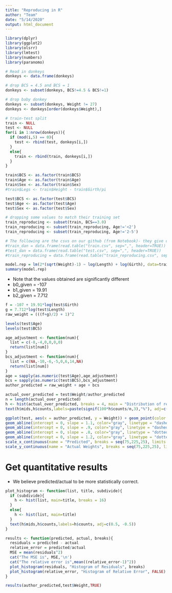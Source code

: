 ```yaml
---
title: "Reproducing in R"
author: "Team"
date: "5/14/2020"
output: html_document
---
```


```r
library(dplyr)
library(ggplot2)
library(olsrr)
library(lmtest)
library(numbers)
library(paranomo)
```

```r
# Read in donkeys
donkeys <- data.frame(donkeys)

# drop BCS = 4.5 and BCS = 1
donkeys <- subset(donkeys, BCS!=4.5 & BCS!=1)

# drop baby donkey 
donkeys <- subset(donkeys, Weight != 27)
donkeys <- donkeys[order(donkeys$Weight),]

# train-test split
train <- NULL
test <- NULL 
for(i in 1:nrow(donkeys)){
  if (mod(i,5) == 0){
    test <- rbind(test, donkeys[i,])
  }
  else{
    train <- rbind(train, donkeys[i,])
  }
}

train$BCS <- as.factor(train$BCS)
train$Age <- as.factor(train$Age)
train$Sex <- as.factor(train$Sex)
#train$Legs <- train$Height - train$Girth/pi

test$BCS <- as.factor(test$BCS)
test$Age <- as.factor(test$Age)
test$Sex <- as.factor(test$Sex)

# dropping some values to match their training set
train_reproducing <- subset(train, BCS==3.0)
train_reproducing <- subset(train_reproducing, Age!='<2')
train_reproducing <- subset(train_reproducing, Age!='2-5')

# The following are the csvs on our github (from Notebook)- they give different results than the code above 
#train_dan = data.frame(read.table("train.csv", sep=",", header=TRUE))
#test_dan = data.frame(read.table("test.csv", sep=",", header=TRUE))
#train_reproducing = data.frame(read.table("train_reproducing.csv", sep=",", header = TRUE))
```

```r
model.rep = lm(2*(sqrt(Weight)-1) ~ log(Length) + log(Girth), data=train_reproducing)
summary(model.rep)
```

* Note that the values obtained are significantly different
* b0_given = -107
* b1_given = 19.91
* b2_given = 7.712

```r
f = -107 + 19.91*log(test$Girth)
g = 7.712*log(test$Length)
raw_weight = (((f+g)/2) + 1)^2
```

```r
levels(test$Age)
levels(test$BCS)
```

```r
age_adjustment <- function(num){
  list = c(-8,-4,0,0,0,0)
  return(list[num])
}
bcs_adjustment <- function(num){
  list = c(NA,-10,-6,-5,0,6,14,NA)
  return(list[num])
}
age = sapply(as.numeric(test$Age),age_adjustment)
bcs = sapply(as.numeric(test$BCS),bcs_adjustment)
author_predicted = raw_weight + age + bcs
```

```r
actual_over_predicted = test$Weight/author_predicted
n = length(actual_over_predicted)
h <- hist(actual_over_predicted, breaks = 4, main = "Distribution of relative errors, actual/predicted")
text(h$mids,h$counts,labels=paste(signif(100*h$counts/n,3),"%"), adj=c(0.5, -0.5))
```

```r
ggplot(test, aes(x = author_predicted, y = Weight)) + geom_point(color = "red") + xlim(75,225) + ylim(75,225) + geom_abline(intercept = 0, slope = 1, size=0.9) + 
geom_abline(intercept = 0, slope = 1.1, color="gray", linetype = "dashed", size=1) + 
geom_abline(intercept = 0, slope = .9, color="gray", linetype = "dashed", size=1) + 
geom_abline(intercept = 0, slope = .8, color="gray", linetype = "dotted", size=1) + 
geom_abline(intercept = 0, slope = 1.2, color="gray", linetype = "dotted", size=1) + 
scale_x_continuous(name = "Predicted", breaks = seq(75,225,25), limits = c(75,225)) + 
scale_y_continuous(name = "Actual Weights", breaks = seq(75,225,25), limits = c(75,225))
```


# Get quantitative results

* We believe predicted/actual to be more statistically correct. 

```r
plot_histogram <- function(list, title, subdivide){
  if (subdivide){
    h <- hist(list, main=title, breaks = 16)
  }
  else{
    h <- hist(list, main=title)
  }
  text(h$mids,h$counts,labels=h$counts, adj=c(0.5, -0.5))
}
```

```r
results <- function(predicted, actual, breaks){
  residuals = predicted - actual
  relative_error = predicted/actual
  MSE = mean(residuals^2)
  cat("The MSE is", MSE,'\n')
  cat("The relative error is",mean((relative_error-1)^2))
  plot_histogram(residuals, "Histogram of Residuals", breaks)
  plot_histogram(relative_error, "Histogram of Relative Error", FALSE)
}
```

```r
results(author_predicted,test$Weight,TRUE)
```


